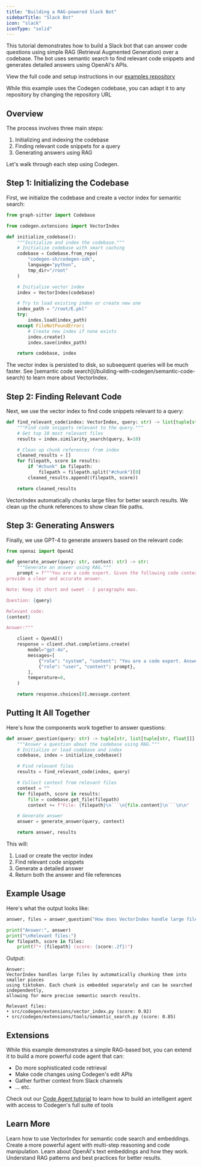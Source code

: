 ```yaml
---
title: "Building a RAG-powered Slack Bot"
sidebarTitle: "Slack Bot"
icon: "slack"
iconType: "solid"
---
```


This tutorial demonstrates how to build a Slack bot that can answer code questions using simple RAG (Retrieval Augmented Generation) over a codebase. The bot uses semantic search to find relevant code snippets and generates detailed answers using OpenAI's APIs.

<Info>View the full code and setup instructions in our [examples repository](https://github.com/codegen-sh/codegen-sdk/tree/develop/codegen-examples/examples/slack_chatbot)</Info>

<Tip>While this example uses the Codegen codebase, you can adapt it to any repository by changing the repository URL</Tip>

## Overview

The process involves three main steps:

1. Initializing and indexing the codebase
2. Finding relevant code snippets for a query
3. Generating answers using RAG

Let's walk through each step using Codegen.

## Step 1: Initializing the Codebase

First, we initialize the codebase and create a vector index for semantic search:

```python
from graph-sitter import Codebase

from codegen.extensions import VectorIndex

def initialize_codebase():
    """Initialize and index the codebase."""
    # Initialize codebase with smart caching
    codebase = Codebase.from_repo(
        "codegen-sh/codegen-sdk",
        language="python",
        tmp_dir="/root"
    )

    # Initialize vector index
    index = VectorIndex(codebase)

    # Try to load existing index or create new one
    index_path = "/root/E.pkl"
    try:
        index.load(index_path)
    except FileNotFoundError:
        # Create new index if none exists
        index.create()
        index.save(index_path)

    return codebase, index
```

<Note>
The vector index is persisted to disk, so subsequent queries will be much faster.
See [semantic code search](/building-with-codegen/semantic-code-search) to learn more about VectorIndex.
</Note>

## Step 2: Finding Relevant Code

Next, we use the vector index to find code snippets relevant to a query:

```python
def find_relevant_code(index: VectorIndex, query: str) -> list[tuple[str, float]]:
    """Find code snippets relevant to the query."""
    # Get top 10 most relevant files
    results = index.similarity_search(query, k=10)

    # Clean up chunk references from index
    cleaned_results = []
    for filepath, score in results:
        if "#chunk" in filepath:
            filepath = filepath.split("#chunk")[0]
        cleaned_results.append((filepath, score))

    return cleaned_results
```

<Tip>
VectorIndex automatically chunks large files for better search results. We clean up the chunk references to show clean file paths.
</Tip>

## Step 3: Generating Answers

Finally, we use GPT-4 to generate answers based on the relevant code:

```python
from openai import OpenAI

def generate_answer(query: str, context: str) -> str:
    """Generate an answer using RAG."""
    prompt = f"""You are a code expert. Given the following code context and question,
provide a clear and accurate answer.

Note: Keep it short and sweet - 2 paragraphs max.

Question: {query}

Relevant code:
{context}

Answer:"""

    client = OpenAI()
    response = client.chat.completions.create(
        model="gpt-4o",
        messages=[
            {"role": "system", "content": "You are a code expert. Answer questions about the given repo based on RAG'd results."},
            {"role": "user", "content": prompt},
        ],
        temperature=0,
    )

    return response.choices[0].message.content
```

## Putting It All Together

Here's how the components work together to answer questions:

```python
def answer_question(query: str) -> tuple[str, list[tuple[str, float]]]:
    """Answer a question about the codebase using RAG."""
    # Initialize or load codebase and index
    codebase, index = initialize_codebase()

    # Find relevant files
    results = find_relevant_code(index, query)

    # Collect context from relevant files
    context = ""
    for filepath, score in results:
        file = codebase.get_file(filepath)
        context += f"File: {filepath}\n```\n{file.content}\n```\n\n"

    # Generate answer
    answer = generate_answer(query, context)

    return answer, results
```

This will:
1. Load or create the vector index
2. Find relevant code snippets
3. Generate a detailed answer
4. Return both the answer and file references

## Example Usage

Here's what the output looks like:

```python
answer, files = answer_question("How does VectorIndex handle large files?")

print("Answer:", answer)
print("\nRelevant files:")
for filepath, score in files:
    print(f"• {filepath} (score: {score:.2f})")
```

Output:
```
Answer:
VectorIndex handles large files by automatically chunking them into smaller pieces
using tiktoken. Each chunk is embedded separately and can be searched independently,
allowing for more precise semantic search results.

Relevant files:
• src/codegen/extensions/vector_index.py (score: 0.92)
• src/codegen/extensions/tools/semantic_search.py (score: 0.85)
```

## Extensions

While this example demonstrates a simple RAG-based bot, you can extend it to build a more powerful code agent that can:
- Do more sophisticated code retrieval
- Make code changes using Codegen's edit APIs
- Gather further context from Slack channels
- ... etc.

<Tip>Check out our [Code Agent tutorial](/tutorials/build-code-agent) to learn how to build an intelligent agent with access to Codegen's full suite of tools</Tip>


## Learn More

<CardGroup cols={2}>
  <Card
    title="Semantic Code Search"
    icon="magnifying-glass"
    href="/building-with-codegen/semantic-code-search"
  >
    Learn how to use VectorIndex for semantic code search and embeddings.
  </Card>
  <Card
    title="Build a Code Agent"
    icon="robot"
    href="/tutorials/build-code-agent"
  >
    Create a more powerful agent with multi-step reasoning and code manipulation.
  </Card>
  <Card
    title="OpenAI Embeddings"
    icon="brain"
    href="https://platform.openai.com/docs/guides/embeddings"
  >
    Learn about OpenAI's text embeddings and how they work.
  </Card>
  <Card
    title="RAG Best Practices"
    icon="book"
    href="https://www.pinecone.io/learn/retrieval-augmented-generation"
  >
    Understand RAG patterns and best practices for better results.
  </Card>
</CardGroup>
